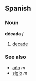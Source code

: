 ==Spanish==
===Noun===
'''década''' ''f''

# [[decade]]

===See also===
*[[año]] ''m''
*[[siglo]] ''m''